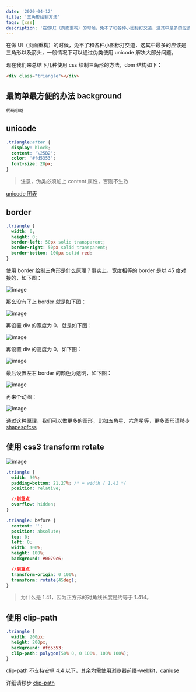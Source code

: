 ```yaml
---
date: '2020-04-12'
title: '三角形绘制方法'
tags: [css]
description: '在做UI（页面重构）的时候，免不了和各种小图标打交道，这其中最多的应该是三角形以及箭头'
---
```


在做 UI（页面重构）的时候，免不了和各种小图标打交道，这其中最多的应该是三角形以及箭头，一般情况下可以通过伪类使用 unicode 解决大部分问题。

现在我们来总结下几种使用 css 绘制三角形的方法，dom 结构如下：

```html
<div class="triangle"></div>
```

## 最简单最方便的办法 background

```
代码忽略
```

## unicode

```css
.triangle:after {
  display: block;
  content: '\25B2';
  color: '#fd5353';
  font-size: 20px;
}
```

> 注意，伪类必须加上 content 属性，否则不生效

[unicode 图表](http://www.w3cplus.com/solution/css3content/images/html.png)

## border

```css
.triangle {
  width: 0;
  height: 0;
  border-left: 50px solid transparent;
  border-right: 50px solid transparent;
  border-bottom: 100px solid red;
}
```

使用 border 绘制三角形是什么原理？事实上，宽度相等的 border 是以 45 度对接的，如下图：

![image](https://i.stack.imgur.com/hZefy.png)

那么没有了上 border 就是如下图：

![image](https://i.stack.imgur.com/uV9Q5.png)

再设置 div 的宽度为 0，就是如下图：

![image](https://i.stack.imgur.com/K1A7G.png)

再设置 div 的高度为 0，如下图：

![image](https://i.stack.imgur.com/NsmsW.png)

最后设置左右 border 的颜色为透明，如下图：

![image](https://i.stack.imgur.com/B42zY.png)

再来个动图：

![image](https://i.stack.imgur.com/vYvqa.gif)

通过这种原理，我们可以做更多的图形，比如五角星、六角星等，更多图形请移步[shapesofcss](https://css-tricks.com/examples/ShapesOfCSS/)

## 使用 css3 transform rotate

![image](https://i.stack.imgur.com/mEaS1.jpg)

```css
.triangle {
  width: 30%;
  padding-bottom: 21.27%; /* = width / 1.41 */
  position: relative;

  //划重点
  overflow: hidden;
}

.triangle: before {
  content: '';
  position: absolute;
  top: 0;
  left: 0;
  width: 100%;
  height: 100%;
  background: #0079c6;

  //划重点
  transform-origin: 0 100%;
  transform: rotate(45deg);
}
```

> 为什么是 1.41，因为正方形的对角线长度是约等于 1.414。

## 使用 clip-path

```css
.triangle {
  width: 200px;
  height: 200px;
  background: #fd5353;
  clip-path: polygon(50% 0, 0 100%, 100% 100%);
}
```

clip-path 不支持安卓 4.4 以下，其余均需使用浏览器前缀-webkit，[caniuse](http://caniuse.com/#feat=css-clip-path)

详细请移步 [clip-path](https://developer.mozilla.org/zh-CN/docs/Web/CSS/clip-path)
